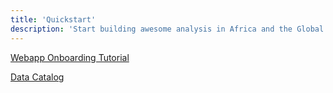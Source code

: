 ```yaml
---
title: 'Quickstart'
description: 'Start building awesome analysis in Africa and the Global South in under 5 minutes'
---
```


[Webapp Onboarding Tutorial](https://aminiai.mintlify.app/introduction/quickstart-webapp.mdx)

[Data Catalog](https://aminiai.mintlify.app/introduction/data-catalog.mdx)
